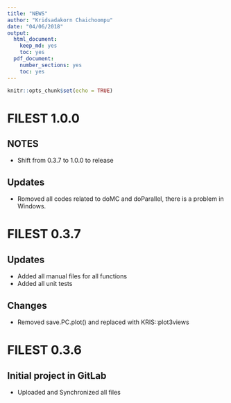 ```yaml
---
title: "NEWS"
author: "Kridsadakorn Chaichoompu"
date: "04/06/2018"
output:
  html_document:
    keep_md: yes
    toc: yes
  pdf_document: 
    number_sections: yes
    toc: yes
---
```


```r
knitr::opts_chunk$set(echo = TRUE)
```

# FILEST 1.0.0

## NOTES

* Shift from 0.3.7 to 1.0.0 to release

## Updates

* Romoved all codes related to doMC and doParallel, there is a problem in Windows.

# FILEST 0.3.7

## Updates

* Added all manual files for all functions
* Added all unit tests

## Changes

* Removed save.PC.plot() and replaced with KRIS::plot3views

# FILEST 0.3.6

## Initial project in GitLab

* Uploaded and Synchronized all files
